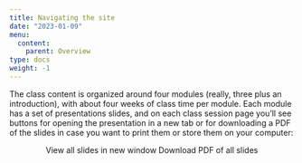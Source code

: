 ```yaml
---
title: Navigating the site
date: "2023-01-09"
menu:
  content:
    parent: Overview
type: docs
weight: -1
---
```


The class content is organized around four modules (really, three plus an introduction), with about four weeks of class time per module. Each module has a set of presentations slides, and on each class session page you'll see buttons for opening the presentation in a new tab or for downloading a PDF of the slides in case you want to print them or store them on your computer:

<p style="text-align:center;"><span class="btn btn-primary btn-lg"><i class="fas fa-external-link-alt"></i> View all slides in new window</span> <span class="btn btn-primary btn-lg"><i class="far fa-file-pdf"></i> Download PDF of all slides</span></p>
